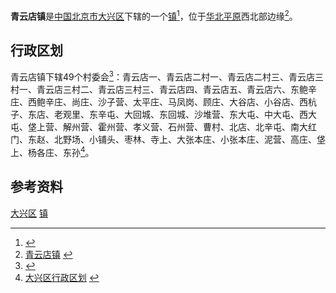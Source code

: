 {{中国乡级行政区
|景观照片文件名 = 
|景观照片描述 = 
|汉语拼音 = 
|其他语言 = 
|其他语言名称 = 
|旧称 = 
|地名出处 = 
|位置图文件名 = 
|位置图描述 = 
|自定义图片= 
|建置时间 = 
|政府驻地 = 
|毗邻 = [[长子营镇|长子营镇]]、[[安定镇_(北京市)|安定镇]]、[[魏善庄镇|魏善庄镇]]、[[黄村地区|黄村地区]]、[[西红门地区|西红门地区]]、[[瀛海地区|瀛海地区]]、通州区[[馬駒橋鎮|馬駒橋鎮]]
|总面积 = 70平方千米
|总人口 = 
|总人口年份 = 
|户籍人口 = 3.32万
|户籍人口年份 = 
|常住人口 = 
|常住人口年份 = 
|人口密度 = 
|GDP = 
|GDP年份 = 
|邮政编码 = 102600
|电话区号 = 10
|官方网站 = 
|网站名称 = 
|11/01/15/103/000}}
'''青云店镇'''是[[中华人民共和国|中国]][[北京市|北京市]][[大兴区|大兴区]]下辖的一个[[行政建制镇|镇]]<ref>{{PRC admin/ref sgc|{{PRC admin/parent|11/01/15/103/000}}}}</ref>，位于[[华北平原|华北平原]]西北部边缘<ref>[http://www.chinaquhua.cn/beijing/daxingqu_qingyundianzhen.html 青云店镇] {{webarchive|url=https://web.archive.org/web/20111128122732/http://www.chinaquhua.cn/beijing/daxingqu_qingyundianzhen.html |date=2011-11-28 }}</ref>。

==行政区划==
青云店镇下辖49个村委会<ref>{{PRC admin/ref sgc|11/01/15/103/000}}</ref>：青云店一、青云店二村一、青云店二村三、青云店三村一、青云店三村二、青云店三村三、青云店四、青云店五、青云店六、东鲍辛庄、西鲍辛庄、尚庄、沙子营、太平庄、马凤岗、顾庄、大谷店、小谷店、西杭子、东店、老观里、东辛屯、大回城、东回城、沙堆营、东大屯、中大屯、西大屯、垡上营、解州营、霍州营、孝义营、石州营、曹村、北店、北辛屯、南大红门、东赵、北野场、小铺头、枣林、寺上、大张本庄、小张本庄、泥营、高庄、垡上、杨各庄、东孙<ref>[http://www.xzqh.org/html/2008/0617/365.html 大兴区行政区划] {{webarchive|url=https://web.archive.org/web/20110920183317/http://www.xzqh.org/html/2008/0617/365.html |date=2011-09-20 }}</ref>。

==参考资料==
{{Reflist|2}}

{{大兴区行政区划}}
{{北京行政区划小作品}}

[[Category:北京市乡镇|大兴区]]
[[Category:大兴区行政区划|镇]]